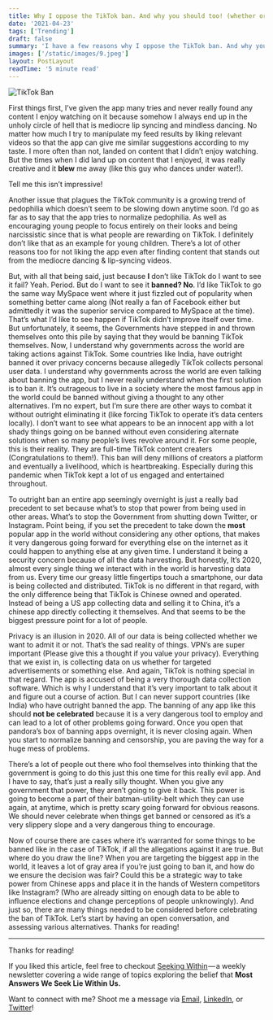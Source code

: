 ```yaml
---
title: Why I oppose the TikTok ban. And why you should too! (whether or not you like TikTok)
date: '2021-04-23'
tags: ['Trending']
draft: false
summary: 'I have a few reasons why I oppose the TikTok ban. And why you should too! (whether or not you like TikTok)'
images: ['/static/images/9.jpeg']
layout: PostLayout
readTime: '5 minute read'
---
```


![TikTok Ban](https://cdn-images-1.medium.com/max/1600/0*iESWZxVsvoZS6kZl)

First things first, I’ve given the app many tries and never really found any content I enjoy watching on it because somehow I always end up in the unholy circle of hell that is mediocre lip syncing and mindless dancing. No matter how much I try to manipulate my feed results by liking relevant videos so that the app can give me similar suggestions according to my taste. I more often than not, landed on content that I didn’t enjoy watching. But the times when I did land up on content that I enjoyed, it was really creative and it **blew** me away (like this guy who dances under water!).

Tell me this isn’t impressive!

Another issue that plagues the TikTok community is a growing trend of pedophilia which doesn’t seem to be slowing down anytime soon. I’d go as far as to say that the app tries to normalize pedophilia. As well as encouraging young people to focus entirely on their looks and being narcissistic since that is what people are rewarding on TikTok. I definitely don’t like that as an example for young children. There’s a lot of other reasons too for not liking the app even after finding content that stands out from the mediocre dancing & lip-syncing videos.

But, with all that being said, just because **I** don’t like TikTok do I want to see it fail? Yeah. Period. But do I want to see it **banned? No**. I’d like TikTok to go the same way MySpace went where it just fizzled out of popularity when something better came along (Not really a fan of Facebook either but admittedly it was the superior service compared to MySpace at the time). That’s what I’d like to see happen if TikTok didn’t improve itself over time. But unfortunately, it seems, the Governments have stepped in and thrown themselves onto this pile by saying that they would be banning TikTok themselves. Now, I understand why governments across the world are taking actions against TikTok. Some countries like India, have outright banned it over privacy concerns because allegedly TikTok collects personal user data. I understand why governments across the world are even talking about banning the app, but I never really understand when the first solution is to ban it. It’s outrageous to live in a society where the most famous app in the world could be banned without giving a thought to any other alternatives. I’m no expert, but I’m sure there are other ways to combat it without outright eliminating it (like forcing TikTok to operate it’s data centers locally). I don’t want to see what appears to be an innocent app with a lot shady things going on be banned without even considering alternate solutions when so many people’s lives revolve around it. For some people, this is their reality. They are full-time TikTok content creaters (Congratulations to them!). This ban will deny millions of creators a platform and eventually a livelihood, which is heartbreaking. Especially during this pandemic when TikTok kept a lot of us engaged and entertained throughout.

To outright ban an entire app seemingly overnight is just a really bad precedent to set because what’s to stop that power from being used in other areas. What’s to stop the Government from shutting down Twitter, or Instagram. Point being, if you set the precedent to take down the **most** popular app in the world without considering any other options, that makes it very dangerous going forward for everything else on the internet as it could happen to anything else at any given time. I understand it being a security concern because of all the data harvesting. But honestly, It’s 2020, almost every single thing we interact with in the world is harvesting data from us. Every time our greasy little fingertips touch a smartphone, our data is being collected and distributed. TikTok is no different in that regard, with the only difference being that TikTok is Chinese owned and operated. Instead of being a US app collecting data and selling it to China, it’s a chinese app directly collecting it themselves. And that seems to be the biggest pressure point for a lot of people.

Privacy is an illusion in 2020. All of our data is being collected whether we want to admit it or not. That’s the sad reality of things. VPN’s are super important (Please give this a thought if you value your privacy). Everything that we exist in, is collecting data on us whether for targeted advertisements or something else. And again, TikTok is nothing special in that regard. The app is accused of being a very thorough data collection software. Which is why I understand that it’s very important to talk about it and figure out a course of action. But I can never support countries (like India) who have outright banned the app. The banning of any app like this should **not be celebrated** because it is a very dangerous tool to employ and can lead to a lot of other problems going forward. Once you open that pandora’s box of banning apps overnight, it is never closing again. When you start to normalize banning and censorship, you are paving the way for a huge mess of problems.

There’s a lot of people out there who fool themselves into thinking that the government is going to do this just this one time for this really evil app. And I have to say, that’s just a really silly thought. When you give any government that power, they aren’t going to give it back. This power is going to become a part of their batman-utility-belt which they can use again, at anytime, which is pretty scary going forward for obvious reasons. We should never celebrate when things get banned or censored as it’s a very slippery slope and a very dangerous thing to encourage.

Now of course there are cases where it’s warranted for some things to be banned like in the case of TikTok, if all the allegations against it are true. But where do you draw the line? When you are targeting the biggest app in the world, it leaves a lot of gray area if you’re just going to ban it, and how do we ensure the decision was fair? Could this be a strategic way to take power from Chinese apps and place it in the hands of Western competitors like Instagram? (Who are already sitting on enough data to be able to influence elections and change perceptions of people unknowingly). And just so, there are many things needed to be considered before celebrating the ban of TikTok. Let’s start by having an open conversation, and assessing various alternatives. Thanks for reading!

---

Thanks for reading!

If you liked this article, feel free to checkout [Seeking Within](https://seekingwithin.substack.com/) — a weekly newsletter covering a wide range of topics exploring the belief that **Most Answers We Seek Lie Within Us.**

Want to connect with me? Shoot me a message via [Email](http://mailto:reuben3699@gmail.com/), [LinkedIn](https://linkedin.com.in/reubence), or [Twitter](https://twitter.com/reuben_rapose)!
